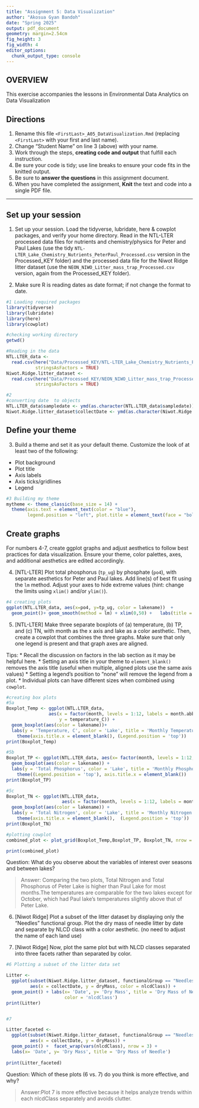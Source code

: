 ```yaml
---
title: "Assignment 5: Data Visualization"
author: "Akosua Gyan Bandoh"
date: "Spring 2025"
output: pdf_document
geometry: margin=2.54cm
fig_height: 3
fig_width: 4
editor_options: 
  chunk_output_type: console
---
```


## OVERVIEW

This exercise accompanies the lessons in Environmental Data Analytics on Data Visualization 

## Directions
1. Rename this file `<FirstLast>_A05_DataVisualization.Rmd` (replacing `<FirstLast>` with your first and last name).
2. Change "Student Name" on line 3 (above) with your name.
3. Work through the steps, **creating code and output** that fulfill each instruction.
4. Be sure your code is tidy; use line breaks to ensure your code fits in the knitted output.
5. Be sure to **answer the questions** in this assignment document.
6. When you have completed the assignment, **Knit** the text and code into a single PDF file.

---

## Set up your session 

1. Set up your session. Load the tidyverse, lubridate, here & cowplot packages, and verify your home directory. Read in the NTL-LTER processed data files for nutrients and chemistry/physics for Peter and Paul Lakes (use the tidy `NTL-LTER_Lake_Chemistry_Nutrients_PeterPaul_Processed.csv` version in the Processed_KEY folder) and the processed data file for the Niwot Ridge litter dataset (use the `NEON_NIWO_Litter_mass_trap_Processed.csv` version, again from the Processed_KEY folder). 

2. Make sure R is reading dates as date format; if not change the format to date.

```r
#1 Loading required packages
library(tidyverse)
library(lubridate)
library(here)
library(cowplot)

#checking working directory
getwd()

#Reading in the data
NTL.LTER_data <- 
  read.csv(here("Data/Processed_KEY/NTL-LTER_Lake_Chemistry_Nutrients_PeterPaul_Processed.csv"), 
           stringsAsFactors = TRUE)
Niwot.Ridge.litter_dataset <-
  read.csv(here("Data/Processed_KEY/NEON_NIWO_Litter_mass_trap_Processed.csv"), 
           stringsAsFactors = TRUE)

#2 
#converting date  to objects
NTL.LTER_data$sampledate <- ymd(as.character(NTL.LTER_data$sampledate))
Niwot.Ridge.litter_dataset$collectDate <- ymd(as.character(Niwot.Ridge.litter_dataset$collectDate))


```
## Define your theme
3. Build a theme and set it as your default theme. Customize the look of at least two of the following: 
 * Plot background
 * Plot title
 * Axis labels
 * Axis ticks/gridlines
 * Legend

```r
#3 Building my theme
mytheme <- theme_classic(base_size = 14) +
  theme(axis.text = element_text(color = "blue"), 
        legend.position = "left", plot.title = element_text(face = "bold", size = 14))

```

## Create graphs
For numbers 4-7, create ggplot graphs and adjust aesthetics to follow best practices for data visualization. Ensure your theme, color palettes, axes, and additional aesthetics are edited accordingly.

4. [NTL-LTER] Plot total phosphorus (`tp_ug`) by phosphate (`po4`), with separate aesthetics for Peter and Paul lakes. Add line(s) of best fit using the `lm` method. Adjust your axes to hide extreme values (hint: change the limits using `xlim()` and/or `ylim()`).

```r
#4 creating plots
ggplot(NTL.LTER_data, aes(x=po4, y=tp_ug, color = lakename))  + 
  geom_point()+ geom_smooth(method = lm) + xlim(0,50) +   labs(title = "Total Phosphorus vs. Phosphate", x = "Phosphate (PO4)", y = "Total Phosphorus (TP µg/L)") + mytheme

```


5. [NTL-LTER] Make three separate boxplots of (a) temperature, (b) TP, and (c) TN, with month as the x axis and lake as a color aesthetic. Then, create a cowplot that combines the three graphs. Make sure that only one legend is present and that graph axes are aligned. 

Tips:
* Recall the discussion on factors in the lab section as it may be helpful here. 
* Setting an axis title in your theme to `element_blank()` removes the axis title (useful when multiple, aligned plots use the same axis values)
* Setting a legend's position to "none" will remove the legend from a plot.
* Individual plots can have different sizes when combined using `cowplot`.

```r
#creating box plots
#5a
Boxplot_Temp <- ggplot(NTL.LTER_data,
                aes(x = factor(month, levels = 1:12, labels = month.abb), 
                    y = temperature_C)) +
  geom_boxplot(aes(color = lakename))+ 
  labs(y = 'Temperature, C', color = 'Lake', title = 'Monthly Temperatures') + 
    theme(axis.title.x = element_blank(), (Legend.position = 'top'))
print(Boxplot_Temp)

#5b
Boxplot_TP <- ggplot(NTL.LTER_data, aes(x= factor(month, levels = 1:12, labels = month.abb),  y = tp_ug)) +
  geom_boxplot(aes(color = lakename)) + 
  labs(y = 'Total Phosphorus', color = 'Lake', title = 'Monthly Phosphorus') + 
    theme((Legend.position = 'top'), axis.title.x = element_blank())
print(Boxplot_TP)

#5c
Boxplot_TN <- ggplot(NTL.LTER_data, 
                     aes(x = factor(month, levels = 1:12, labels = month.abb), y = tn_ug)) +
  geom_boxplot(aes(color = lakename)) +
  labs(y = 'Total Nitrogen', color = 'Lake', title = 'Monthly Nitrogen') + 
    theme(axis.title.x = element_blank(),  (Legend.position = 'top'))
print(Boxplot_TN)

#plotting cowplot
combined_plot <- plot_grid(Boxplot_Temp,Boxplot_TP, Boxplot_TN, nrow = 3)+ theme(axis.title.x = element_blank(), (Legend.position = 'left'))

print(combined_plot)
```

Question: What do you observe about the variables of interest over seasons and between lakes? 

> Answer: Comparing the two plots, Total Nitrogen and Total Phosphorus of Peter Lake is higher than Paul Lake for most months.The temperatures are comparable for the two lakes except for  October, which had Paul lake's temperatures slightly above that of Peter Lake.

6. [Niwot Ridge] Plot a subset of the litter dataset by displaying only the "Needles" functional group. Plot the dry mass of needle litter by date and separate by NLCD class with a color aesthetic. (no need to adjust the name of each land use)

7. [Niwot Ridge] Now, plot the same plot but with NLCD classes separated into three facets rather than separated by color. 

```r
#6 Plotting a subset of the litter data set

Litter <- 
  ggplot(subset(Niwot.Ridge.litter_dataset, functionalGroup == "Needles"), 
         aes(x = collectDate, y = dryMass, color = nlcdClass)) +
  geom_point() + labs(x= 'Date', y= 'Dry Mass', title = 'Dry Mass of Needle',
                      color = 'nlcdClass')
print(Litter)


#7 

Litter_faceted <- 
  ggplot(subset(Niwot.Ridge.litter_dataset, functionalGroup == "Needles"), 
         aes(x = collectDate, y = dryMass)) +
  geom_point() +  facet_wrap(vars(nlcdClass), nrow = 3) +
  labs(x= 'Date', y= 'Dry Mass', title = 'Dry Mass of Needle')
            
print(Litter_faceted)

```
Question: Which of these plots (6 vs. 7) do you think is more effective, and why? 

> Answer:Plot 7 is more effective because it helps analyze trends within each nlcdClass separately and avoids clutter.